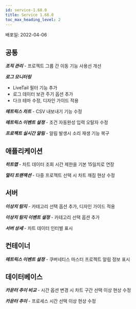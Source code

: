 ```yaml
---
id: service-1.68.0
title: Service 1.68.0
toc_max_heading_level: 2
---
```



배포일: 2022-04-06

## 공통

***조직 관리*** - 프로젝트 그룹 간 이동 기능 사용선 개선

***로그 모니터링***

- LiveTail 필터 기능 추가
- 로그 데이터 보관 주기 옵션 추가
- 다크 테마 수정, 디자인 가이드 적용

***메트릭스 차트*** - CSV 내보내기 기능 수정

***메트릭스 이벤트 설정*** - 조건 자동완성 입력 오탈자 수정

***프로젝트 실시간 알림*** - 알림 발생시 소리 재생 기능 복구


## 애플리케이션

***히트맵*** - 차트 데이터 조회 시간 제한을 기본 15일치로 연장

***멀티 트랜잭션*** - 다중 프로젝트 선택 시 차트 깨짐 현상 수정

## 서버

***이상치 탐지*** - 카테고리 선택 옵션 추가, 디자인 가이드 적용

***이상치 탐지 이벤트 설정*** - 카테고리 선택 옵션 추가

***서버 상세*** - 차트 데이터 인터벌 표시

## 컨테이너

***메트릭스 이벤트 설정*** - 쿠버네티스 마스터 프로젝트 알림 정보 표시

## 데이터베이스

***카운터 추이 비교*** - 시간 옵션 변경 시 차트 구간 선택 이상 현상 수정

***카운터 추이*** - 프로세스 시간 선택 이상 현상 수정
